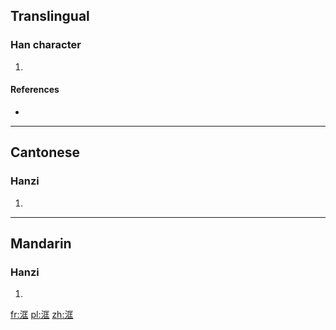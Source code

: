 ==Translingual==

===Han character===
{{Han char|rn=85|rad=水|as=06|sn=9|four=3111<sub>1</sub>|canj=水尸一土 (ESMG), X水尸一土 (XESMG)}}

# {{defn|Han|sort=水06}}

====References====
* {{Han ref|kx=0621.250|dkj=17406|hdz=31601.040|uh=6D2D|ud=27949|bh=CF6F|bd=53103}}

----

==Cantonese==

===Hanzi===
{{yue-hanzi|jyut=|y=hong1}}

# {{defn|lang=yue|sort=水06}}

----

==Mandarin==

===Hanzi===
{{cmn-hanzi|pin=[[kuāng]] ([[kuang1]])|wg=k'uang<sup>1</sup>}}

# {{defn|lang=cmn|sort=水06}}

[[fr:洭]]
[[pl:洭]]
[[zh:洭]]